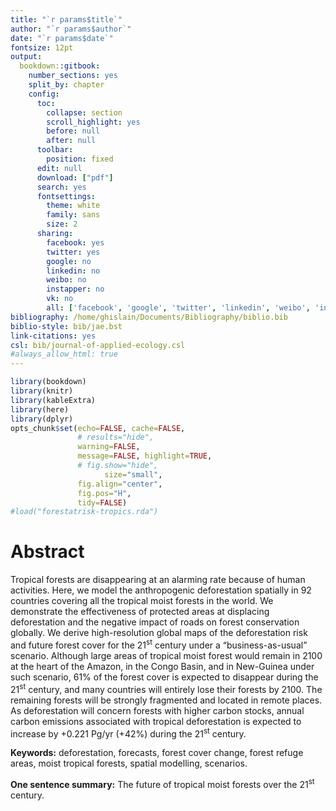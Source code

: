```yaml
---
title: "`r params$title`"
author: "`r params$author`"
date: "`r params$date`"
fontsize: 12pt
output:
  bookdown::gitbook:
    number_sections: yes
    split_by: chapter  
    config:
      toc:
        collapse: section
        scroll_highlight: yes
        before: null
        after: null
      toolbar:
        position: fixed
      edit: null
      download: ["pdf"]
      search: yes
      fontsettings:
        theme: white
        family: sans
        size: 2
      sharing:
        facebook: yes
        twitter: yes
        google: no
        linkedin: no
        weibo: no
        instapper: no
        vk: no
        all: ['facebook', 'google', 'twitter', 'linkedin', 'weibo', 'instapaper']
bibliography: /home/ghislain/Documents/Bibliography/biblio.bib
biblio-style: bib/jae.bst
link-citations: yes
csl: bib/journal-of-applied-ecology.csl
#always_allow_html: true
---
```


```r
library(bookdown)
library(knitr)
library(kableExtra)
library(here)
library(dplyr)
opts_chunk$set(echo=FALSE, cache=FALSE,
               # results="hide", 
               warning=FALSE,
               message=FALSE, highlight=TRUE,
               # fig.show="hide",
			         size="small",
               fig.align="center",
               fig.pos="H",
               tidy=FALSE)
#load("forestatrisk-tropics.rda")
```

\linenumbers

# Abstract {-}

Tropical forests are disappearing at an alarming rate because of human activities. Here, we model the anthropogenic deforestation spatially in 92 countries covering all the tropical moist forests in the world. We demonstrate the effectiveness of protected areas at displacing deforestation and the negative impact of roads on forest conservation globally. We derive high-resolution global maps of the deforestation risk and future forest cover for the 21^st^ century under a "business-as-usual" scenario. Although large areas of tropical moist forest would remain in 2100 at the heart of the Amazon, in the Congo Basin, and in New-Guinea under such scenario, 61% of the forest cover is expected to disappear during the 21^st^ century, and many countries will entirely lose their forests by 2100. The remaining forests will be strongly fragmented and located in remote places. As deforestation will concern forests with higher carbon stocks, annual carbon emissions associated with tropical deforestation is expected to increase by +0.221 Pg/yr (+42%) during the 21^st^ century.

**Keywords:** deforestation, forecasts, forest cover change, forest refuge areas, moist tropical forests, spatial modelling, scenarios.

**One sentence summary:** The future of tropical moist forests over the 21^st^ century.

\newpage

